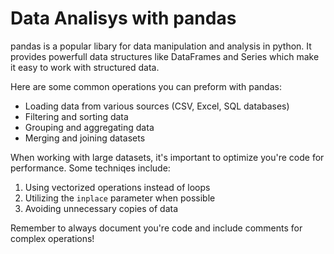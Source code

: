 # Data Analisys with pandas

pandas is a popular libary for data manipulation and analysis in python. It provides powerfull data structures like DataFrames and Series which make it easy to work with structured data.

Here are some common operations you can preform with pandas:

- Loading data from various sources (CSV, Excel, SQL databases)
- Filtering and sorting data
- Grouping and aggregating data
- Merging and joining datasets

When working with large datasets, it's important to optimize you're code for performance. Some techniqes include:

1. Using vectorized operations instead of loops
2. Utilizing the `inplace` parameter when possible
3. Avoiding unnecessary copies of data

Remember to always document you're code and include comments for complex operations!